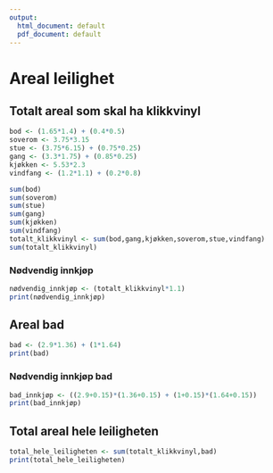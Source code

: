 ```yaml
---
output:
  html_document: default
  pdf_document: default
---
```

# Areal leilighet

## Totalt areal som skal ha klikkvinyl

```r
bod <- (1.65*1.4) + (0.4*0.5)
soverom <- 3.75*3.15
stue <- (3.75*6.15) + (0.75*0.25)
gang <- (3.3*1.75) + (0.85*0.25)
kjøkken <- 5.53*2.3
vindfang <- (1.2*1.1) + (0.2*0.8)
```


```r
sum(bod)
sum(soverom)
sum(stue)
sum(gang)
sum(kjøkken)
sum(vindfang)
totalt_klikkvinyl <- sum(bod,gang,kjøkken,soverom,stue,vindfang)
sum(totalt_klikkvinyl)
```

### Nødvendig innkjøp

```r
nødvendig_innkjøp <- (totalt_klikkvinyl*1.1)
print(nødvendig_innkjøp)
```

## Areal bad

```r
bad <- (2.9*1.36) + (1*1.64)
print(bad)
```

### Nødvendig innkjøp bad

```r
bad_innkjøp <- ((2.9+0.15)*(1.36+0.15) + (1+0.15)*(1.64+0.15))
print(bad_innkjøp)
```


## Total areal hele leiligheten

```r
total_hele_leiligheten <- sum(totalt_klikkvinyl,bad)
print(total_hele_leiligheten)
```

